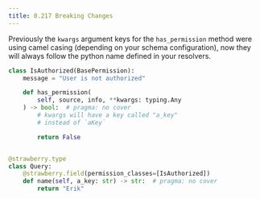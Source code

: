 ```yaml
---
title: 0.217 Breaking Changes
---
```

Previously the `kwargs` argument keys for the `has_permission` method were using
camel casing (depending on your schema configuration), now they will always
follow the python name defined in your resolvers.

```python
class IsAuthorized(BasePermission):
    message = "User is not authorized"

    def has_permission(
        self, source, info, **kwargs: typing.Any
    ) -> bool:  # pragma: no cover
        # kwargs will have a key called "a_key"
        # instead of `aKey`

        return False


@strawberry.type
class Query:
    @strawberry.field(permission_classes=[IsAuthorized])
    def name(self, a_key: str) -> str:  # pragma: no cover
        return "Erik"
```
